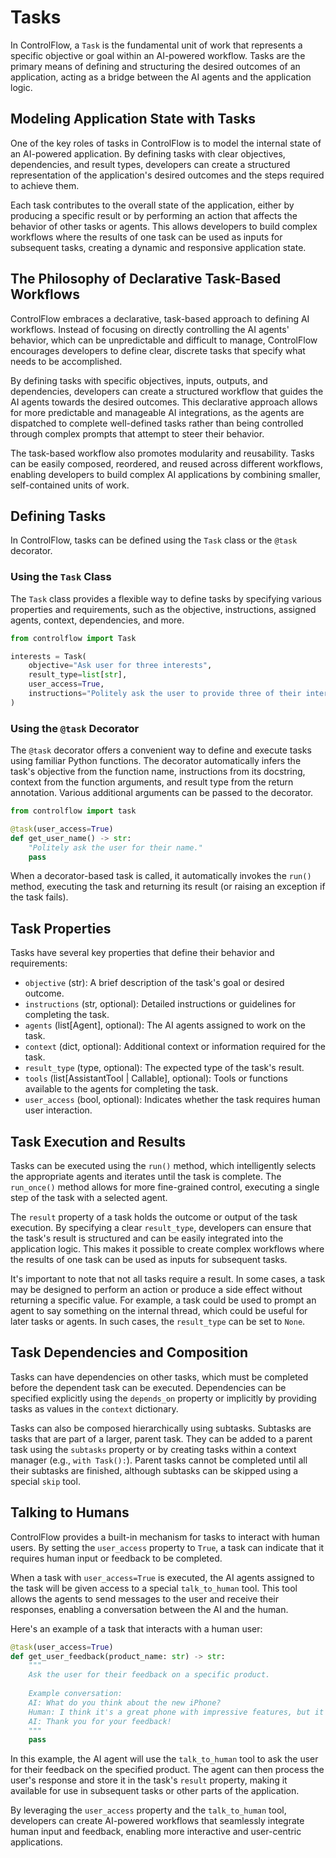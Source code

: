 # Tasks

In ControlFlow, a `Task` is the fundamental unit of work that represents a specific objective or goal within an AI-powered workflow. Tasks are the primary means of defining and structuring the desired outcomes of an application, acting as a bridge between the AI agents and the application logic.

## Modeling Application State with Tasks

One of the key roles of tasks in ControlFlow is to model the internal state of an AI-powered application. By defining tasks with clear objectives, dependencies, and result types, developers can create a structured representation of the application's desired outcomes and the steps required to achieve them.

Each task contributes to the overall state of the application, either by producing a specific result or by performing an action that affects the behavior of other tasks or agents. This allows developers to build complex workflows where the results of one task can be used as inputs for subsequent tasks, creating a dynamic and responsive application state.

## The Philosophy of Declarative Task-Based Workflows

ControlFlow embraces a declarative, task-based approach to defining AI workflows. Instead of focusing on directly controlling the AI agents' behavior, which can be unpredictable and difficult to manage, ControlFlow encourages developers to define clear, discrete tasks that specify what needs to be accomplished.

By defining tasks with specific objectives, inputs, outputs, and dependencies, developers can create a structured workflow that guides the AI agents towards the desired outcomes. This declarative approach allows for more predictable and manageable AI integrations, as the agents are dispatched to complete well-defined tasks rather than being controlled through complex prompts that attempt to steer their behavior.

The task-based workflow also promotes modularity and reusability. Tasks can be easily composed, reordered, and reused across different workflows, enabling developers to build complex AI applications by combining smaller, self-contained units of work.

## Defining Tasks

In ControlFlow, tasks can be defined using the `Task` class or the `@task` decorator.

### Using the `Task` Class

The `Task` class provides a flexible way to define tasks by specifying various properties and requirements, such as the objective, instructions, assigned agents, context, dependencies, and more.

```python
from controlflow import Task

interests = Task(
    objective="Ask user for three interests",
    result_type=list[str],
    user_access=True,
    instructions="Politely ask the user to provide three of their interests or hobbies."
)
```

### Using the `@task` Decorator

The `@task` decorator offers a convenient way to define and execute tasks using familiar Python functions. The decorator automatically infers the task's objective from the function name, instructions from its docstring, context from the function arguments, and result type from the return annotation. Various additional arguments can be passed to the decorator.

```python
from controlflow import task

@task(user_access=True)
def get_user_name() -> str:
    "Politely ask the user for their name."
    pass
```

When a decorator-based task is called, it automatically invokes the `run()` method, executing the task and returning its result (or raising an exception if the task fails).

## Task Properties

Tasks have several key properties that define their behavior and requirements:

- `objective` (str): A brief description of the task's goal or desired outcome.
- `instructions` (str, optional): Detailed instructions or guidelines for completing the task.
- `agents` (list[Agent], optional): The AI agents assigned to work on the task.
- `context` (dict, optional): Additional context or information required for the task.
- `result_type` (type, optional): The expected type of the task's result.
- `tools` (list[AssistantTool | Callable], optional): Tools or functions available to the agents for completing the task.
- `user_access` (bool, optional): Indicates whether the task requires human user interaction.

## Task Execution and Results

Tasks can be executed using the `run()` method, which intelligently selects the appropriate agents and iterates until the task is complete. The `run_once()` method allows for more fine-grained control, executing a single step of the task with a selected agent.

The `result` property of a task holds the outcome or output of the task execution. By specifying a clear `result_type`, developers can ensure that the task's result is structured and can be easily integrated into the application logic. This makes it possible to create complex workflows where the results of one task can be used as inputs for subsequent tasks.

It's important to note that not all tasks require a result. In some cases, a task may be designed to perform an action or produce a side effect without returning a specific value. For example, a task could be used to prompt an agent to say something on the internal thread, which could be useful for later tasks or agents. In such cases, the `result_type` can be set to `None`.

## Task Dependencies and Composition

Tasks can have dependencies on other tasks, which must be completed before the dependent task can be executed. Dependencies can be specified explicitly using the `depends_on` property or implicitly by providing tasks as values in the `context` dictionary.

Tasks can also be composed hierarchically using subtasks. Subtasks are tasks that are part of a larger, parent task. They can be added to a parent task using the `subtasks` property or by creating tasks within a context manager (e.g., `with Task():`). Parent tasks cannot be completed until all their subtasks are finished, although subtasks can be skipped using a special `skip` tool.

## Talking to Humans

ControlFlow provides a built-in mechanism for tasks to interact with human users. By setting the `user_access` property to `True`, a task can indicate that it requires human input or feedback to be completed.

When a task with `user_access=True` is executed, the AI agents assigned to the task will be given access to a special `talk_to_human` tool. This tool allows the agents to send messages to the user and receive their responses, enabling a conversation between the AI and the human.

Here's an example of a task that interacts with a human user:

```python
@task(user_access=True)
def get_user_feedback(product_name: str) -> str:
    """
    Ask the user for their feedback on a specific product.
    
    Example conversation:
    AI: What do you think about the new iPhone?
    Human: I think it's a great phone with impressive features, but it's a bit expensive.
    AI: Thank you for your feedback!
    """
    pass
```

In this example, the AI agent will use the `talk_to_human` tool to ask the user for their feedback on the specified product. The agent can then process the user's response and store it in the task's `result` property, making it available for use in subsequent tasks or other parts of the application.

By leveraging the `user_access` property and the `talk_to_human` tool, developers can create AI-powered workflows that seamlessly integrate human input and feedback, enabling more interactive and user-centric applications.